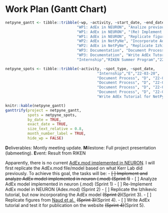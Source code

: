 # Work Plan (Gantt Chart)

```r

netpyne_gantt <- tibble::tribble(~wp, ~activity, ~start_date, ~end_date,
                                "WP1: AdEx in NEURON", "Analize previous Adex model", "22-03-01", "22-03-25", 
                                "WP1: AdEx in NEURON", "(Re) Implement Adex model in NEURON", "22-03-28", "22-04-29",
                                "WP1: AdEx in NEURON", "Replicate figures from Naudi et al.", "22-05-02", "22-06-03",
                                "WP2: AdEx in NetPyNe", "Incorporate AdEx into NetPyNe", "22-06-06", "22-06-24",
                                "WP2: AdEx in NetPyNe", "Replicate Izhikevic tutorial with AdEx", "22-06-24", "22-07-08",
                                "WP3: Documentation", "Document Process", "22-03-01", "22-08-08",
                                "WP3: Documentation", "Write AdEx Tutorial for NetPyne", "22-06-06", "22-07-29",
                                "Internship","RIKEN Summer Program","22-06-15","22-08-30") 

netpyne_spots <- tibble::tribble(~activity, ~spot_type, ~spot_date,
                                         "Internship","E","22-03-20",
                                         "Document Process", "D", "22-03-31",
                                         "Document Process", "D", "22-04-28",
                                         "Document Process", "D", "22-05-26",
                                         "Document Process", "D", "22-06-30",
                                         "Write AdEx Tutorial for NetPyne", "M", "22-07-21")

knitr::kable(netpyne_gantt)
ganttrify(project = netpyne_gantt,
          spots = netpyne_spots,
          by_date = TRUE,
          exact_date = TRUE,
          size_text_relative = 0.8, 
          month_number_label = TRUE,
          hide_wp = FALSE)
```
**D**eliverables: Montly meeting update.
**M**ilestone: Full project presentation (labmeeting).
**E**vent: Result from RIKEN

 Apparently, there is no current [AdEx.mod implemented in NEURON](https://senselab.med.yale.edu/modeldb/ShowModel?model=147141). I will first replicate the AdEx.mod file/model based on what Kerr Lab did previously.
To achieve this goal, the tasks will be:
- ~~[ ] Implement and analyze AdEx model implemented in neuron (.mod) (Sprint 1)~~
- [ ] Analyze AdEx model implemented in neuron (.mod) (Sprint 1)
- [ ] Re-Implement AdEx model in NEURON (Adex.mod) (Sprint 2)
- [ ] Replicate the Izhikevic tutorial, but now incorporating the AdEx model ~~(Sprint 2)~~(Sprint 3).
- [ ] Replicate figures from [Naud et al. ](https://www.ncbi.nlm.nih.gov/pmc/articles/PMC2798047/) ~~(Sprint 3)~~(Sprint 4).
- [ ] Write AdEx tutorial and test it for publication on the website ~~(Sprint 4)~~(Sprint 5).

